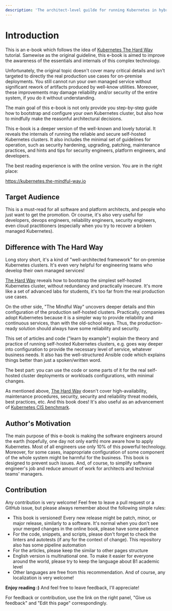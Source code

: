 ```yaml
---
description: 'The architect-level guilde for running Kubernetes in hybrid and on-premise environments.'
---
```

# Introduction

This is an e-book which follows the idea of [Kubernetes The Hard Way](https://github.com/kelseyhightower/kubernetes-the-hard-way) tutorial.
Samewise as the original guideline, this e-book is aimed to improve the awareness
of the essentials and internals of this complex technology.

Unfortunately, the original topic doesn't cover many critical details and isn't
targeted to directly the real production use cases for on-premise deployments.
You still cannot run your own managed service without significant rework of artifacts
produced by well-know utilities. Moreover, these improvements may damage reliability
and/or security of the entire system, if you do it without understanding.

The main goal of this e-book is not only provide you step-by-step guide how to
bootstrap and configure your own Kubernetes cluster, but also how to mindfully
make the reasonful architectural decisions.

This e-book is a deeper version of the well-known and lovely tutorial. It reveals the
internals of running the reliable and secure self-hosted Kubernetes clusters. It also
includes the minimal set of guidelines for operation, such as security hardening,
upgrading, patching, maintenance practices, and hints and tips for security
engineers, platform engineers, and developers.

The best reading experience is with the online version. You are in the right place:

https://kubernetes.the-mindful-way.io

## Target Audience

This is a must-read for all software and platform architects, and people who
just want to get the promotion. Or course, it's also very useful for developers,
devops engineers, reliability engineers, security engineers, even cloud
practitioners (especially when you try to recover a broken managed Kubernetes).

## Difference with The Hard Way

Long story short, it's a kind of "well-architected framework" for on-premise
Kubernetes clusters. It's even very helpful for engineering teams who develop
their own managed services!

[The Hard Way](https://github.com/kelseyhightower/kubernetes-the-hard-way) reveals
how to bootstrap the simplest self-hosted Kubernetes cluster, without redundancy and
practically insecure. It's more like a set of advanced labs for students, it's too
far from the real production use cases.

On the other side, "The Mindful Way" uncovers deeper details and thin configuration
of the production self-hosted clusters. Practically, companies adopt Kubernetes because
it is a simpler way to provide reliability and continuous services, than with the
old-school ways. Thus, the production-ready solution should always have some reliability
and security.

This set of articles and code ("learn by example") explain the theory and practice of
running self-hosted Kubernetes clusters, e.g. goes way deeper into configuration to
provide the necessary level of service, whatever business needs. It also has the
well-structured Ansible code which explains things better than just a spoken/written
word.

The best part: you can use the code or some parts of it for the real self-hosted cluster
deployments or workloads configurations, with minimal changes.

As mentioned above, [The Hard Way](https://github.com/kelseyhightower/kubernetes-the-hard-way)
doesn't cover high-availability, maintenance procedures, security, security and
reliability threat models, best practices, etc. And this book does! It's also useful
as an advancement of [Kubernetes CIS benchmark](https://www.cisecurity.org/benchmark/kubernetes).

## Author's Motivation

The main purpose of this e-book is making the software engineers around the earth
(hopefully, one day not only earth) more aware how to apply Kubernetes. Most of
all engineers use only 10% of this powerful technology. Moreover, for some cases,
inappropriate configuration of some component of the whole system might be harmful
for the business. This book is designed to prevent such issues. And, of course,
to simplify software engineer's job and reduce amount of work for architects and
technical teams' managers.

## Contribution

Any contribution is very welcome! Feel free to leave a pull request or a GitHub
issue, but please always remember about the following simple rules:

* This book is versioned! Every new release might be patch, minor, or major
release, similarly to a software. It's normal when you don't see your merged
changes in the online book, please have some patience
* For the code, snippets, and scripts, please don't forget to check the linters
and autotests (if any for the context of change). This repository also has some
pipeline automation
* For the articles, please keep the similar to other pages structure
* English version is multinational one. To make it easier for everyone around
the world, please try to keep the language about B1 academic level
* Other languages are free from this recommendation. And of course, any
localization is very welcome!

**Enjoy reading :)** And feel free to leave feedback, I'll appreciate!

For feedback or contribution, use the link on the right panel, "Give us
feedback" and "Edit this page" correspondingly.
